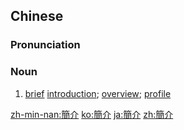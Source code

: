 {{also|简介}}
==Chinese==
{{zh-forms|s=简介}}

===Pronunciation===
{{zh-pron
|m=jiǎnjiè
|c=gaan2 gaai3
|h=pfs=kién-kie
|mn=kán-kài
|cat=n
}}

===Noun===
{{zh-noun}}

# [[brief]] [[introduction]]; [[overview]]; [[profile]]
#: {{zh-x|公司 簡介|''company '''profile'''''}}

[[zh-min-nan:簡介]]
[[ko:簡介]]
[[ja:簡介]]
[[zh:簡介]]